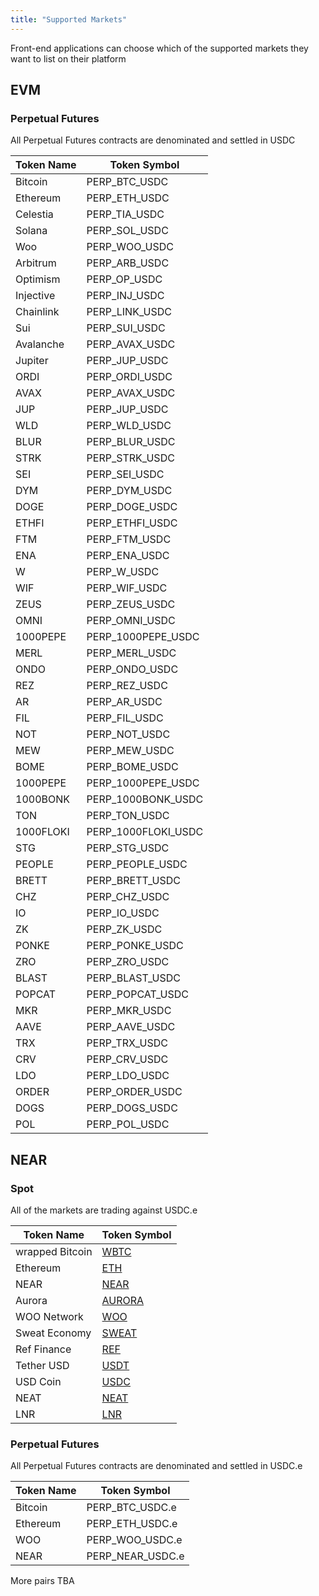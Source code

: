 ```yaml
---
title: "Supported Markets"
---
```


<Note>
Front-end applications can choose which of the supported markets they want to list on their platform
</Note>

## EVM

### Perpetual Futures

<Note>
All Perpetual Futures contracts are denominated and settled in USDC
</Note>

| Token Name | Token Symbol        |
|------------|---------------------|
| Bitcoin    | PERP_BTC_USDC       |
| Ethereum   | PERP_ETH_USDC       |
| Celestia   | PERP_TIA_USDC       |
| Solana     | PERP_SOL_USDC       |
| Woo        | PERP_WOO_USDC       |
| Arbitrum   | PERP_ARB_USDC       |
| Optimism   | PERP_OP_USDC        |
| Injective  | PERP_INJ_USDC       |
| Chainlink  | PERP_LINK_USDC      |
| Sui        | PERP_SUI_USDC       |
| Avalanche  | PERP_AVAX_USDC      |
| Jupiter    | PERP_JUP_USDC       | 
| ORDI       | PERP_ORDI_USDC      |
| AVAX       | PERP_AVAX_USDC      |
| JUP        | PERP_JUP_USDC       |
| WLD        | PERP_WLD_USDC       |
| BLUR       | PERP_BLUR_USDC      |
| STRK       | PERP_STRK_USDC      |
| SEI        | PERP_SEI_USDC       |
| DYM        | PERP_DYM_USDC       |
| DOGE       | PERP_DOGE_USDC      |
| ETHFI      | PERP_ETHFI_USDC     |
| FTM        | PERP_FTM_USDC       |
| ENA        | PERP_ENA_USDC       |
| W          | PERP_W_USDC         |
| WIF        | PERP_WIF_USDC       |
| ZEUS       | PERP_ZEUS_USDC      |
| OMNI       | PERP_OMNI_USDC      |
| 1000PEPE   | PERP_1000PEPE_USDC  |
| MERL       | PERP_MERL_USDC      |
| ONDO       | PERP_ONDO_USDC      |
| REZ        | PERP_REZ_USDC       |
| AR         | PERP_AR_USDC        |
| FIL        | PERP_FIL_USDC       |
| NOT        | PERP_NOT_USDC       |
| MEW        | PERP_MEW_USDC       |
| BOME       | PERP_BOME_USDC      |
| 1000PEPE   | PERP_1000PEPE_USDC  |
| 1000BONK   | PERP_1000BONK_USDC  |
| TON        | PERP_TON_USDC       |
| 1000FLOKI  | PERP_1000FLOKI_USDC |
| STG        | PERP_STG_USDC       |
| PEOPLE     | PERP_PEOPLE_USDC    |
| BRETT      | PERP_BRETT_USDC     |
| CHZ        | PERP_CHZ_USDC       |
| IO         | PERP_IO_USDC        |
| ZK         | PERP_ZK_USDC        |
| PONKE      | PERP_PONKE_USDC     |
| ZRO        | PERP_ZRO_USDC       |
| BLAST      | PERP_BLAST_USDC     |
| POPCAT     | PERP_POPCAT_USDC    |
| MKR        | PERP_MKR_USDC       |
| AAVE       | PERP_AAVE_USDC      |
| TRX        | PERP_TRX_USDC       |
| CRV        | PERP_CRV_USDC       |
| LDO        | PERP_LDO_USDC       |
| ORDER      | PERP_ORDER_USDC     |
| DOGS       | PERP_DOGS_USDC      |
| POL        | PERP_POL_USDC       |




## NEAR

### Spot

<Note>
All of the markets are trading against USDC.e
</Note>

| Token Name       | Token Symbol                                                                                      |
| ---------------  | -------------------------------------------------------------------------------------------------------- |
| wrapped Bitcoin        | [WBTC](https://nearblocks.io/address/2260fac5e5542a773aa44fbcfedf7c193bc2c599.factory.bridge.near)   |
| Ethereum               | [ETH](https://nearblocks.io/address/aurora)                                                          |
| NEAR                   | [NEAR](https://nearblocks.io/address/near)                                                           |
| Aurora                 | [AURORA](https://nearblocks.io/address/aaaaaa20d9e0e2461697782ef11675f668207961.factory.bridge.near) |
| WOO Network           | [WOO](https://nearblocks.io/address/4691937a7508860f876c9c0a2a617e7d9e945d4b.factory.bridge.near)    |
| Sweat Economy    | [SWEAT](https://nearblocks.io/address/token.sweat)                                                   |
| Ref Finance      | [REF](https://nearblocks.io/address/token.v2.ref-finance.near)                                       |
| Tether USD       | [USDT](https://nearblocks.io/address/usdt.tether-token.near)                                         |
| USD Coin      | [USDC](https://nearblocks.io/token/17208628f84f5d6ad33f0da3bbbeb27ffcb398eac501a31bd6ad2011e36133a1)           |
| NEAT       | [NEAT](https://nearblocks.io/address/neat.nrc-20.near)                                         |
| LNR      | [LNR](https://nearblocks.io/address/802d89b6e511b335f05024a65161bce7efc3f311.factory.bridge.near)                                         |

### Perpetual Futures

<Note>
All Perpetual Futures contracts are denominated and settled in USDC.e
</Note>

| Token Name | Token Symbol |
| ---------- | ------------ |
| Bitcoin    | PERP_BTC_USDC.e     |
| Ethereum   | PERP_ETH_USDC.e      |
| WOO        | PERP_WOO_USDC.e      |
| NEAR       | PERP_NEAR_USDC.e     |



<Note>
More pairs TBA
</Note>